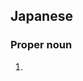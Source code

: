 ==Japanese==
{{ja-kanjitab|礼|子}}

===Proper noun===
{{ja-pos|proper|れいこ}}

# {{given name|female|lang=ja|sort=れいこ}}